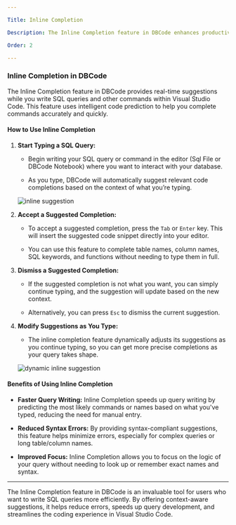 ```yaml
---

Title: Inline Completion

Description: The Inline Completion feature in DBCode enhances productivity by offering real-time code suggestions as you type, helping you write SQL queries and commands faster and with fewer errors.

Order: 2

---
```


### Inline Completion in DBCode

The Inline Completion feature in DBCode provides real-time suggestions while you write SQL queries and other commands within Visual Studio Code. This feature uses intelligent code prediction to help you complete commands accurately and quickly.

#### How to Use Inline Completion

1. **Start Typing a SQL Query:**
   - Begin writing your SQL query or command in the editor (Sql File or DBCode Notebook) where you want to interact with your database.

   - As you type, DBCode will automatically suggest relevant code completions based on the context of what you’re typing.

   ![inline suggestion](./inline-suggestion.png)

2. **Accept a Suggested Completion:**
   - To accept a suggested completion, press the `Tab` or `Enter` key. This will insert the suggested code snippet directly into your editor.

   - You can use this feature to complete table names, column names, SQL keywords, and functions without needing to type them in full.

3. **Dismiss a Suggested Completion:**
   - If the suggested completion is not what you want, you can simply continue typing, and the suggestion will update based on the new context.
   
   - Alternatively, you can press `Esc` to dismiss the current suggestion.

4. **Modify Suggestions as You Type:**
   - The inline completion feature dynamically adjusts its suggestions as you continue typing, so you can get more precise completions as your query takes shape.

   ![dynamic inline suggestion](./dynamic-inline-suggestion.png)

#### Benefits of Using Inline Completion

- **Faster Query Writing:** Inline Completion speeds up query writing by predicting the most likely commands or names based on what you've typed, reducing the need for manual entry.
  
- **Reduced Syntax Errors:** By providing syntax-compliant suggestions, this feature helps minimize errors, especially for complex queries or long table/column names.

- **Improved Focus:** Inline Completion allows you to focus on the logic of your query without needing to look up or remember exact names and syntax.

---

The Inline Completion feature in DBCode is an invaluable tool for users who want to write SQL queries more efficiently. By offering context-aware suggestions, it helps reduce errors, speeds up query development, and streamlines the coding experience in Visual Studio Code.